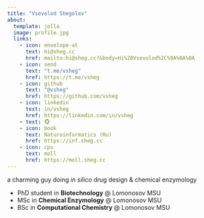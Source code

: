 ```yaml
---
title: "Vsevolod Shegolev"
about:
  template: jolla
  image: profile.jpg
  links:
    - icon: envelope-at
      text: hi@sheg.cc
      href: mailto:hi@sheg.cc?&body=Hi%20Vsevolod%2C%0A%0A%0A
    - icon: send
      text: "t.me/vsheg"
      href: https://t.me/vsheg
    - icon: github
      text: "@vsheg"
      href: https://github.com/vsheg
    - icon: linkedin
      text: in/vsheg
      href: https://linkedin.com/in/vsheg
    - text: 🐵
    - icon: book
      text: Naturoinformatics (Ru)
      href: https://inf.sheg.cc
    - icon: cpu
      text: moll
      href: https://moll.sheg.cc
---
```


a charming guy doing *in silico* drug design & chemical enzymology

- PhD student in **Biotechnology** @ Lomonosov MSU
- MSc in **Chemical Enzymology** @ Lomonosov MSU 
- BSc in **Computational Chemistry** @ Lomonosov MSU 

